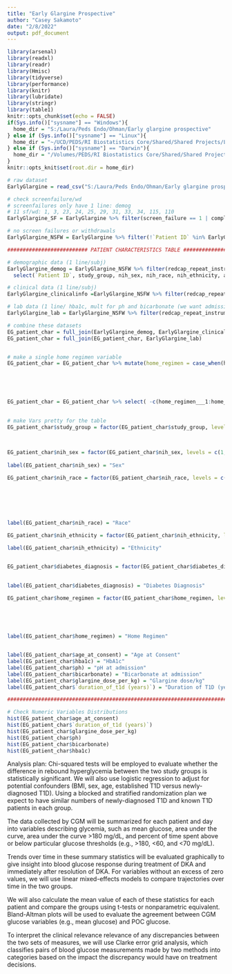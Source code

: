 ---
title: "Early Glargine Prospective"
author: "Casey Sakamoto"
date: "2/8/2022"
output: pdf_document
---

```{r setup, include=FALSE}
library(arsenal)
library(readxl)
library(readr)
library(Hmisc)
library(tidyverse)
library(performance)
library(knitr)
library(lubridate)
library(stringr)
library(table1)
knitr::opts_chunk$set(echo = FALSE)
if(Sys.info()["sysname"] == "Windows"){
  home_dir = "S:/Laura/Peds Endo/Ohman/Early glargine prospective"
} else if (Sys.info()["sysname"] == "Linux"){
  home_dir = "~/UCD/PEDS/RI Biostatistics Core/Shared/Shared Projects/Laura/Peds Endo/Ohman/Early glargine prospective"
} else if (Sys.info()["sysname"] == "Darwin"){
  home_dir = "/Volumes/PEDS/RI Biostatistics Core/Shared/Shared Projects/Laura/Peds Endo/Ohman/Early glargine prospective"
}
knitr::opts_knit$set(root.dir = home_dir)
```


```{r data}
# raw dataset
EarlyGlargine = read_csv("S:/Laura/Peds Endo/Ohman/Early glargine prospective/EarlyGlargineInDKA_DATA_12.2021.csv")

# check screenfailure/wd
# screenfailures only have 1 line: demog
# 11 sf/wd: 1, 3, 23, 24, 25, 29, 31, 33, 34, 115, 110
EarlyGlargine_SF = EarlyGlargine %>% filter(screen_failure == 1 | completion_status == 1) %>% select(`Patient ID`)

# no screen failures or withdrawals
EarlyGlargine_NSFW = EarlyGlargine %>% filter(!`Patient ID` %in% EarlyGlargine_SF$`Patient ID`)

########################## PATIENT CHARACTERISTICS TABLE ################################

# demographic data (1 line/subj)
EarlyGlargine_demog = EarlyGlargine_NSFW %>% filter(redcap_repeat_instrument == "demographics") %>%
  select(`Patient ID`, study_group, nih_sex, nih_race, nih_ethnicity, age_at_consent)

# clinical data (1 line/subj)
EarlyGlargine_clinicalinfo =EarlyGlargine_NSFW %>% filter(redcap_repeat_instrument == "clinical_information") %>% select(`Patient ID`,diabetes_diagnosis, `duration_of_t1d (years)`, glargine_dose_per_kg, home_regimen___1, home_regimen___2, home_regimen___3, home_regimen___4, home_regimen___5 )

# lab data (1 line/ hba1c, mult for ph and bicarbonate (we want admission, instance 1?))
EarlyGlargine_lab = EarlyGlargine_NSFW %>% filter(redcap_repeat_instrument == "lab_results_dka" & redcap_repeat_instance == 1) %>%select(`Patient ID` ,ph, bicarbonate, hba1c)

# combine these datasets
EG_patient_char = full_join(EarlyGlargine_demog, EarlyGlargine_clinicalinfo)
EG_patient_char = full_join(EG_patient_char, EarlyGlargine_lab)


# make a single home regimen variable
EG_patient_char = EG_patient_char %>% mutate(home_regimen = case_when(home_regimen___1 == 1 ~ 1,
                                                                                   home_regimen___2 == 1 ~ 2,
                                                                                   home_regimen___3 == 1 ~ 3,
                                                                                   home_regimen___4 == 1 ~ 4,
                                                                                   home_regimen___5 == 1 ~ 5))

EG_patient_char = EG_patient_char %>% select( -c(home_regimen___1:home_regimen___5))
  
  
# make Vars pretty for the table
EG_patient_char$study_group = factor(EG_patient_char$study_group, levels = c(1,2), labels = c("Early Glargine", # intervention
                                                                                              "Late Glargine"))


EG_patient_char$nih_sex = factor(EG_patient_char$nih_sex, levels = c(1,2), labels = c("Female",
                                                                                      "Male"))
label(EG_patient_char$nih_sex) = "Sex"

EG_patient_char$nih_race = factor(EG_patient_char$nih_race, levels = c(1,2,3,4,5,6,7), labels = c("American Indian or Alaska Native",
                                                                                                  "Asian",
                                                                                                  "Black or African-American",
                                                                                                  "Native Hawaiian or Other Pacific Islander",
                                                                                                  "White",
                                                                                                  "More than one race",
                                                                                                  "Unknown or not reported"))
label(EG_patient_char$nih_race) = "Race"

EG_patient_char$nih_ethnicity = factor(EG_patient_char$nih_ethnicity, levels = c(1,2), labels = c("Hispanic or Latino",
                                                                                                  "Not Hispanic or Latino"))
label(EG_patient_char$nih_ethnicity) = "Ethnicity"


EG_patient_char$diabetes_diagnosis = factor(EG_patient_char$diabetes_diagnosis, levels = c(1,2), labels = c("New onset T1D",
                                                                                                            "Established T1D"))

label(EG_patient_char$diabetes_diagnosis) = "Diabetes Diagnosis"

EG_patient_char$home_regimen = factor(EG_patient_char$home_regimen, levels = c(1,2,3,4,5), labels = c("Insulin Pump",
                                                                                                      "MDI",
                                                                                                      "SSI",
                                                                                                      "N/A (New Onset)",
                                                                                                      "Other"))

label(EG_patient_char$home_regimen) = "Home Regimen"


label(EG_patient_char$age_at_consent) = "Age at Consent"
label(EG_patient_char$hba1c) = "HbA1c"
label(EG_patient_char$ph) = "pH at admission"
label(EG_patient_char$bicarbonate) = "Bicarbonate at admission"
label(EG_patient_char$glargine_dose_per_kg) = "Glargine dose/kg"
label(EG_patient_char$`duration_of_t1d (years)`) = "Duration of T1D (years)"

########################################################################################
```

```{r table1 data check}

# Check Numeric Variables Distributions
hist(EG_patient_char$age_at_consent)
hist(EG_patient_char$`duration_of_t1d (years)`)
hist(EG_patient_char$glargine_dose_per_kg)
hist(EG_patient_char$ph)
hist(EG_patient_char$bicarbonate)
hist(EG_patient_char$hba1c)

```

Analysis plan:
Chi-squared tests will be employed to evaluate whether the difference in rebound hyperglycemia between the two study groups is statistically significant.  We will also use logistic regression to adjust for potential confounders (BMI, sex, age, established T1D versus newly-diagnosed T1D).   Using a blocked and stratified randomization plan we expect to have similar numbers of newly-diagnosed T1D and known T1D patients in each group.

The data collected by CGM will be summarized for each patient and day into variables describing glycemia, such as mean glucose, area under the curve, area under the curve >180 mg/dL, and percent of time spent above or below particular glucose thresholds (e.g., >180, <60, and <70 mg/dL). 

Trends over time in these summary statistics will be evaluated graphically to give insight into blood glucose response during treatment of DKA and immediately after resolution of DKA.  For variables without an excess of zero values, we will use linear mixed-effects models to compare trajectories over time in the two groups. 

We will also calculate the mean value of each of these statistics for each patient and compare the groups using t-tests or nonparametric equivalent.  Bland-Altman plots will be used to evaluate the agreement between CGM glucose variables (e.g., mean glucose) and POC glucose. 

To interpret the clinical relevance relevance of any discrepancies between the two sets of measures, we will use Clarke error grid analysis, which classifies pairs of blood glucose measurements made by two methods into categories based on the impact the discrepancy would have on treatment decisions.


